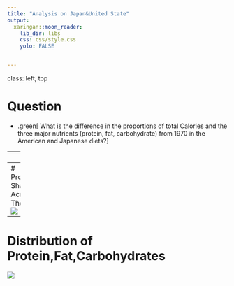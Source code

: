 ```yaml
---
title: "Analysis on Japan&United State"
output:
  xaringan::moon_reader:
    lib_dir: libs
    css: css/style.css
    yolo: FALSE


---
```

class: left, top

# Question

- .green[ What is the difference in the proportions of total Calories and the three major nutrients (protein, fat, carbohydrate) from 1970 in the American and Japanese diets?]


---
![](figs/table1.jpg)


---
# Proportion Share Across The Years
![](figs/Figure1.jpg)


---
# Distribution of Protein,Fat,Carbohydrates
![](figs/Figure2.jpg)





